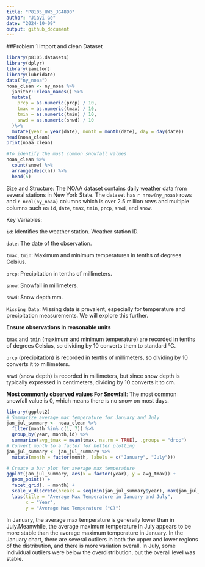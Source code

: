 ```yaml
---
title: "P8105_HW3_JG4890"
author: "Jiayi Ge"
date: "2024-10-09"
output: github_document
---
```

##Problem 1
Import and clean Dataset
```r
library(p8105.datasets)
library(dplyr)
library(janitor)
library(lubridate)
data("ny_noaa")
noaa_clean <- ny_noaa %>%
  janitor::clean_names() %>%
  mutate(
    prcp = as.numeric(prcp) / 10, 
    tmax = as.numeric(tmax) / 10, 
    tmin = as.numeric(tmin) / 10,
    snwd = as.numeric(snwd) / 10
  )%>%
  mutate(year = year(date), month = month(date), day = day(date))
head(noaa_clean)
print(noaa_clean)

#To identify the most common snowfall values
noaa_clean %>%
  count(snow) %>%
  arrange(desc(n)) %>%
  head(5)

```
Size and Structure: The NOAA dataset contains daily weather data from several stations in New York State. The dataset has `r nrow(ny_noaa)` rows and `r ncol(ny_noaa)` columns which is over 2.5 million rows and multiple columns such as `id`, `date`, `tmax`, `tmin`, `prcp`, `snwd`, and `snow`.

Key Variables:

`id`: Identifies the weather station. Weather station ID.

`date`: The date of the observation.

`tmax`, `tmin`: Maximum and minimum temperatures in tenths of degrees Celsius.

`prcp`: Precipitation in tenths of millimeters.

`snow`: Snowfall in millimeters.

`snwd`: Snow depth mm.

`Missing Data`: Missing data is prevalent, especially for temperature and precipitation measurements. We will explore this further.

**Ensure observations in reasonable units**

`tmax` and `tmin` (maximum and minimum temperature) are recorded in tenths of degrees Celsius, so dividing by 10 converts them to standard °C.

`prcp` (precipitation) is recorded in tenths of millimeters, so dividing by 10 converts it to millimeters.

`snwd` (snow depth) is recorded in millimeters, but since snow depth is typically expressed in centimeters, dividing by 10 converts it to cm.

**Most commonly observed values For Snowfall**: The most common snowfall value is 0, which means there is no snow on most days.

```r
library(ggplot2)
# Summarize average max temperature for January and July
jan_jul_summary <- noaa_clean %>%
  filter(month %in% c(1, 7)) %>%
  group_by(year, month,id) %>%
  summarize(avg_tmax = mean(tmax, na.rm = TRUE), .groups = "drop")
# Convert month to a factor for better plotting
jan_jul_summary <- jan_jul_summary %>%
  mutate(month = factor(month, labels = c("January", "July")))

# Create a bar plot for average max temperature
ggplot(jan_jul_summary, aes(x = factor(year), y = avg_tmax)) +
  geom_point() +
  facet_grid(. ~ month) +
  scale_x_discrete(breaks = seq(min(jan_jul_summary$year), max(jan_jul_summary$year), by = 5)) +
  labs(title = "Average Max Temperature in January and July",
       x = "Year",
       y = "Average Max Temperature (°C)") 
```
In January, the average max temperature is generally lower than in July.Meanwhile, the average maximum temperature in July appears to be more stable than the average maximum temperature in January. In the January chart, there are several outliers in both the upper and lower regions of the distribution, and there is more variation overall. In July, some individual outliers were below the overdistribution, but the overall level was stable.
